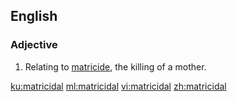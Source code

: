 ==English==

===Adjective===
{{en-adj|-}}

# Relating to [[matricide]], the killing of a mother.

[[ku:matricidal]]
[[ml:matricidal]]
[[vi:matricidal]]
[[zh:matricidal]]